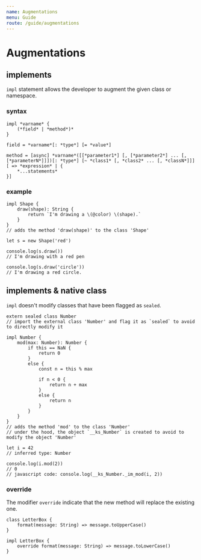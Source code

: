 ```yaml
---
name: Augmentations
menu: Guide
route: /guide/augmentations
---
```


# Augmentations

## implements

`impl` statement allows the developer to augment the given class or namespace.

### syntax

```syntax
impl *varname* {
	(*field* | *method*)*
}

field = *varname*[: *type*] [= *value*]

method = [async] *varname*([[*parameter1*] [, [*parameter2*] ... [, [*parameterN*]]])[: *type*] [~ *class1* [, *class2* ... [, *classN*]]] [ => *expression* | {
	*...statements*
}]
```

### example

```kaoscript
impl Shape {
	draw(shape): String {
		return `I'm drawing a \(@color) \(shape).`
	}
}
// adds the method 'draw(shape)' to the class 'Shape'

let s = new Shape('red')

console.log(s.draw())
// I'm drawing with a red pen

console.log(s.draw('circle'))
// I'm drawing a red circle.
```

## implements & native class

`impl` doesn't modify classes that have been flagged as `sealed`.

```kaoscript
extern sealed class Number
// import the external class 'Number' and flag it as `sealed` to avoid to directly modify it

impl Number {
	mod(max: Number): Number {
		if this == NaN {
			return 0
		}
		else {
			const n = this % max

			if n < 0 {
				return n + max
			}
			else {
				return n
			}
		}
	}
}
// adds the method 'mod' to the class 'Number'
// under the hood, the object `__ks_Number` is created to avoid to modify the object 'Number'

let i = 42
// inferred type: Number

console.log(i.mod(2))
// 0
// javascript code: console.log(__ks_Number._im_mod(i, 2))
```

### override

The modifier `override` indicate that the new method will replace the existing one.

```kaoscript
class LetterBox {
	format(message: String) => message.toUpperCase()
}

impl LetterBox {
	override format(message: String) => message.toLowerCase()
}
```